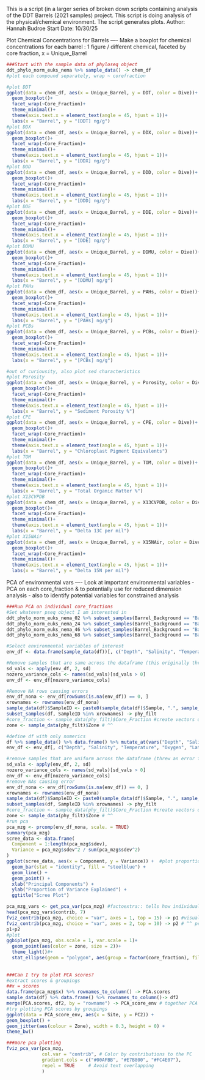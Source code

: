 This is a script (in a larger series of broken down scripts containing analysis of the DDT Barrels (2021 samples) project. This script is doing analysis of the physical/chemical environment. The script generates plots.
Author: Hannah Budroe
Start Date: 10/30/25

Plot Chemical Concentrations for Barrels ----
Make a boxplot for chemical concentrations for each barrel : 1 figure / different chemical, faceted by core fraction, x = Unique_Barrel
```r
###Start with the sample data of phyloseq object
ddt_phylo_norm_euks_nema %>% sample_data() -> chem_df
#plot each compound separately, wrap ~ corefraction

#plot DDT
ggplot(data = chem_df, aes(x = Unique_Barrel, y = DDT, color = Dive))+
  geom_boxplot()+
  facet_wrap(~Core_Fraction)+
  theme_minimal()+  
  theme(axis.text.x = element_text(angle = 45, hjust = 1))+
  labs(x = "Barrel", y = "[DDT] ng/g")
#plot DDX
ggplot(data = chem_df, aes(x = Unique_Barrel, y = DDX, color = Dive))+
  geom_boxplot()+
  facet_wrap(~Core_Fraction)+
  theme_minimal()+  
  theme(axis.text.x = element_text(angle = 45, hjust = 1))+
  labs(x = "Barrel", y = "[DDX] ng/g")
#plot DDD
ggplot(data = chem_df, aes(x = Unique_Barrel, y = DDD, color = Dive))+
  geom_boxplot()+
  facet_wrap(~Core_Fraction)+
  theme_minimal()+  
  theme(axis.text.x = element_text(angle = 45, hjust = 1))+
  labs(x = "Barrel", y = "[DDD] ng/g")
#plot DDE
ggplot(data = chem_df, aes(x = Unique_Barrel, y = DDE, color = Dive))+
  geom_boxplot()+
  facet_wrap(~Core_Fraction)+
  theme_minimal()+  
  theme(axis.text.x = element_text(angle = 45, hjust = 1))+
  labs(x = "Barrel", y = "[DDE] ng/g")
#plot DDMU
ggplot(data = chem_df, aes(x = Unique_Barrel, y = DDMU, color = Dive))+
  geom_boxplot()+
  facet_wrap(~Core_Fraction)+
  theme_minimal()+  
  theme(axis.text.x = element_text(angle = 45, hjust = 1))+
  labs(x = "Barrel", y = "[DDMU] ng/g")
#plot PAHs
ggplot(data = chem_df, aes(x = Unique_Barrel, y = PAHs, color = Dive))+
  geom_boxplot()+
  facet_wrap(~Core_Fraction)+
  theme_minimal()+  
  theme(axis.text.x = element_text(angle = 45, hjust = 1))+
  labs(x = "Barrel", y = "[PAHs] ng/g")
#plot PCBs
ggplot(data = chem_df, aes(x = Unique_Barrel, y = PCBs, color = Dive))+
  geom_boxplot()+
  facet_wrap(~Core_Fraction)+
  theme_minimal()+  
  theme(axis.text.x = element_text(angle = 45, hjust = 1))+
  labs(x = "Barrel", y = "[PCBs] ng/g")

#out of curiousity, also plot sed characteristics
#plot Porosity
ggplot(data = chem_df, aes(x = Unique_Barrel, y = Porosity, color = Dive))+
  geom_boxplot()+
  facet_wrap(~Core_Fraction)+
  theme_minimal()+  
  theme(axis.text.x = element_text(angle = 45, hjust = 1))+
  labs(x = "Barrel", y = "Sediment Porosity %")
#plot CPE
ggplot(data = chem_df, aes(x = Unique_Barrel, y = CPE, color = Dive))+
  geom_boxplot()+
  facet_wrap(~Core_Fraction)+
  theme_minimal()+  
  theme(axis.text.x = element_text(angle = 45, hjust = 1))+
  labs(x = "Barrel", y = "Chloroplast Pigment Equivalents")
#plot TOM
ggplot(data = chem_df, aes(x = Unique_Barrel, y = TOM, color = Dive))+
  geom_boxplot()+
  facet_wrap(~Core_Fraction)+
  theme_minimal()+  
  theme(axis.text.x = element_text(angle = 45, hjust = 1))+
  labs(x = "Barrel", y = "Total Organic Matter %")
#plot X13CVPDB
ggplot(data = chem_df, aes(x = Unique_Barrel, y = X13CVPDB, color = Dive))+
  geom_boxplot()+
  facet_wrap(~Core_Fraction)+
  theme_minimal()+  
  theme(axis.text.x = element_text(angle = 45, hjust = 1))+
  labs(x = "Barrel", y = "Delta 13C per mil")
#plot X15NAir
ggplot(data = chem_df, aes(x = Unique_Barrel, y = X15NAir, color = Dive))+
  geom_boxplot()+
  facet_wrap(~Core_Fraction)+
  theme_minimal()+  
  theme(axis.text.x = element_text(angle = 45, hjust = 1))+
  labs(x = "Barrel", y = "Delta 15N per mil")

```


PCA of environmental vars ----
Look at important environmental variables
- PCA on each core_fraction & to potentially use for reduced dimension analysis
- also to identify potential variables for constrained analysis
```r
###Run PCA on individual core_fractions
#Set whatever pseq object I am interested in
ddt_phylo_norm_euks_nema_02 %>% subset_samples(Barrel_Background == "Barrel") -> df
ddt_phylo_norm_euks_nema_24 %>% subset_samples(Barrel_Background == "Barrel") -> df
ddt_phylo_norm_euks_nema_46 %>% subset_samples(Barrel_Background == "Barrel") -> df
ddt_phylo_norm_euks_nema_68 %>% subset_samples(Barrel_Background == "Barrel") -> df

#Select environmental variables of interest
env_df <- data.frame(sample_data(df))[, c("Depth", "Salinity", "Temperature", "Oxygen", "Latitude", "Longitude", "DDT", "DDE", "DDD", "DDMU", "DDX", "PAHs", "PCBs", "TOM", "H2O", "Porosity", "Sand", "Silt_Clay", "Chla", "Phaeo", "CPE", "TOC", "TN", "X13CVPDB", "X15NAir", "Chla_Phae")]

#Remove samples that are same across the dataframe (this originally threw an error for 6_8)
sd_vals <- apply(env_df, 2, sd)
nozero_variance_cols <- names(sd_vals)[sd_vals > 0]
env_df <- env_df[nozero_variance_cols]

#Remove NA rows causing errors
env_df_nona <- env_df[rowSums(is.na(env_df)) == 0, ]
xrownames <- rownames(env_df_nona)
sample_data(df)$SampleID <- paste0(sample_data(df)$Sample, ".", sample_data(df)$PCR_Replicate)
subset_samples(df, SampleID %in% xrownames) -> phy_filt
#core_fraction <- sample_data(phy_filt)$Core_Fraction #create vectors of categories
zone <- sample_data(phy_filt)$Zone # ^^
```


```r
#define df with only numerics
df %>% sample_data() %>% data.frame() %>% mutate_at(vars("Depth", "Salinity", "Temperature", "Oxygen", "Latitude", "Longitude", "DDT", "DDE", "DDD", "DDMU", "DDX", "PAHs", "PCBs", "TOM", "H2O", "Porosity", "Sand", "Silt_Clay", "Chla", "Phaeo", "CPE", "TOC", "TN", "X13CVPDB", "X15NAir", "Chla_Phae", "Nema_Count"), as.numeric) -> env_df
env_df <- env_df[, c("Depth", "Salinity", "Temperature", "Oxygen", "Latitude", "Longitude", "DDT", "DDE", "DDD", "DDMU", "DDX", "PAHs", "PCBs", "TOM", "H2O", "Porosity", "Sand", "Silt_Clay", "Chla", "Phaeo", "CPE", "TOC", "TN", "X13CVPDB", "X15NAir", "Chla_Phae")]

#remove samples that are uniform across the dataframe (threw an error for 6_8 DDT...)
sd_vals <- apply(env_df, 2, sd)
nozero_variance_cols <- names(sd_vals)[sd_vals > 0]
env_df <- env_df[nozero_variance_cols]
#remove NAs causing error
env_df_nona <- env_df[rowSums(is.na(env_df)) == 0, ]
xrownames <- rownames(env_df_nona)
sample_data(df)$SampleID <- paste0(sample_data(df)$Sample, ".", sample_data(df)$PCR_Replicate)
subset_samples(df, SampleID %in% xrownames) -> phy_filt
#core_fraction <- sample_data(phy_filt)$Core_Fraction #create vectors of categories
zone <- sample_data(phy_filt)$Zone # ^^
#run pca
pca_mzg <- prcomp(env_df_nona, scale. = TRUE)
summary(pca_mzg)
scree_data <- data.frame(
  Component = 1:length(pca_mzg$sdev),
  Variance = pca_mzg$sdev^2 / sum(pca_mzg$sdev^2)
)
ggplot(scree_data, aes(x = Component, y = Variance)) +  #plot proportion variance explained by each PC dim (scree plot)
  geom_bar(stat = "identity", fill = "steelblue") +
  geom_line() +
  geom_point() +
  xlab("Principal Components") +
  ylab("Proportion of Variance Explained") +
  ggtitle("Scree Plot")

pca_mzg_vars <- get_pca_var(pca_mzg) #factoextra:: tells how individual vars contribute to each pc dim
head(pca_mzg_vars$contrib, 7)
fviz_contrib(pca_mzg, choice = "var", axes = 1, top = 15) -> p1 #visualizes contribution to pc1
fviz_contrib(pca_mzg, choice = "var", axes = 2, top = 10) -> p2 # ^^ pc2  
p1+p2
#plot
ggbiplot(pca_mzg, obs.scale = 1, var.scale = 1)+
  geom_point(aes(color = zone, size = 2))+
  theme_light()#+
  stat_ellipse(geom = "polygon", aes(group = factor(core_fraction), fill = factor(core_fraction), alpha = 0.25), linetype = 1)
  
  
###Can I try to plot PCA scores?
#extract scores & groupings
##x = scores
data.frame(pca_mzg$x) %>% rownames_to_column() -> PCA.scores
sample_data(df) %>% data.frame() %>% rownames_to_column()-> df2  
merge(PCA.scores, df2, by = "rowname") -> PCA_score_env # together PCA scores & env groupings
#try plotting PCA scores by groupings
ggplot(data = PCA_score_env, aes(x = Site, y = PC2)) +
geom_boxplot() +
geom_jitter(aes(colour = Zone), width = 0.3, height = 0) +
theme_bw()

###more pca plotting
fviz_pca_var(pca_mzg,
             col.var = "contrib", # Color by contributions to the PC
             gradient.cols = c("#00AFBB", "#E7B800", "#FC4E07"),
             repel = TRUE     # Avoid text overlapping
             )
````
